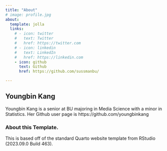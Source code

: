 ```yaml
---
title: "About"
# image: profile.jpg
about:
  template: jolla
  links:
    # - icon: twitter
    #   text: Twitter
    #   href: https://twitter.com
    # - icon: linkedin
    #   text: LinkedIn
    #   href: https://linkedin.com
    - icon: github
      text: Github
      href: https://github.com/sussmanbu/

---
```


## Youngbin Kang

Youngbin Kang is a senior at BU majoring in Media Science with a minor in Statistics. Her Github user page is 
https://github.com/youngbinkang 



<!-- Please leave in the information below -->

### About this Template.

This is based off of the standard Quarto website template from RStudio (2023.09.0 Build 463).
